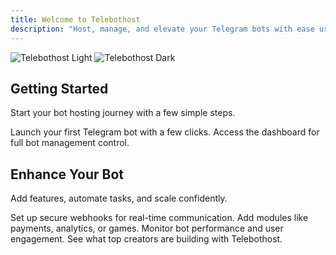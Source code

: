 ```yaml
---
title: Welcome to Telebothost
description: "Host, manage, and elevate your Telegram bots with ease using Telebothost."
---
```


<img
  className="block dark:hidden"
  src="/images/tbh-light.png"
  alt="Telebothost Light"
/>
<img
  className="hidden dark:block"
  src="/images/tbh-dark.png"
  alt="Telebothost Dark"
/>

## Getting Started

Start your bot hosting journey with a few simple steps.

<CardGroup cols={2}>
  <Card
    title="Create Your Bot"
    icon="robot"
    href="https://telebothost.com/create"
  >
    Launch your first Telegram bot with a few clicks.
  </Card>
  <Card
    title="Manage Easily"
    icon="gears"
    href="https://telebothost.com/dashboard"
  >
    Access the dashboard for full bot management control.
  </Card>
</CardGroup>

## Enhance Your Bot

Add features, automate tasks, and scale confidently.

<CardGroup cols={2}>
  <Card
    title="Enable Webhooks"
    icon="link"
    href="https://telebothost.com/docs/webhooks"
  >
    Set up secure webhooks for real-time communication.
  </Card>
  <Card
    title="Use Extensions"
    icon="puzzle-piece"
    href="https://telebothost.com/docs/extensions"
  >
    Add modules like payments, analytics, or games.
  </Card>
  <Card
    title="Analyze Usage"
    icon="chart-line"
    href="https://telebothost.com/analytics"
  >
    Monitor bot performance and user engagement.
  </Card>
  <Card
    title="Inspire Yourself"
    icon="wand-magic-sparkles"
    href="https://telebothost.com/showcase"
  >
    See what top creators are building with Telebothost.
  </Card>
</CardGroup>
